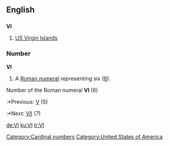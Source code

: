 {{see|vi|Vi}}
==English==

==={{abbreviation}}===
'''VI'''

# [[US Virgin Islands]]

===Number===
'''VI'''

# A [[Roman numeral]] representing six ([[six|6]]).
Number of the Roman numeral '''VI''' (6)
:*Previous: [[V]] (5)
:*Next: [[VII]] (7)

[[Category:Cardinal numbers]]
[[Category:United States of America]]

[[de:VI]]
[[ku:VI]]
[[tr:VI]]